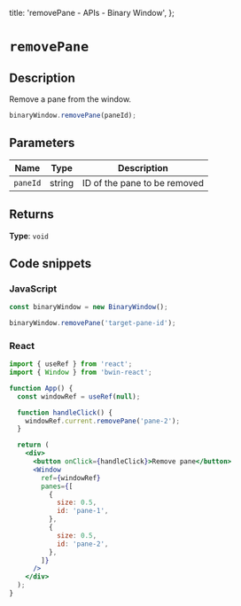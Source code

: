 
  title: 'removePane - APIs - Binary Window',
};

# `removePane`

## Description

Remove a pane from the window.

```js
binaryWindow.removePane(paneId);
```

## Parameters

| Name     | Type   | Description                  |
| -------- | ------ | ---------------------------- |
| `paneId` | string | ID of the pane to be removed |

## Returns

**Type**: `void`

## Code snippets

### JavaScript

```js
const binaryWindow = new BinaryWindow();

binaryWindow.removePane('target-pane-id');
```

### React

```jsx
import { useRef } from 'react';
import { Window } from 'bwin-react';

function App() {
  const windowRef = useRef(null);

  function handleClick() {
    windowRef.current.removePane('pane-2');
  }

  return (
    <div>
      <button onClick={handleClick}>Remove pane</button>
      <Window
        ref={windowRef}
        panes={[
          {
            size: 0.5,
            id: 'pane-1',
          },
          {
            size: 0.5,
            id: 'pane-2',
          },
        ]}
      />
    </div>
  );
}
```
